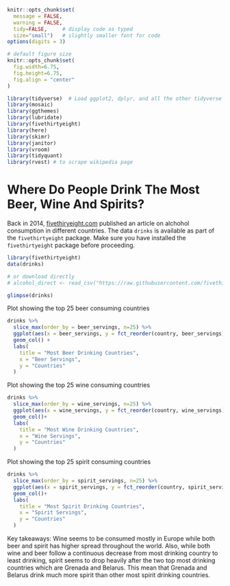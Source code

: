 
```r
knitr::opts_chunk$set(
  message = FALSE, 
  warning = FALSE, 
  tidy=FALSE,     # display code as typed
  size="small")   # slightly smaller font for code
options(digits = 3)

# default figure size
knitr::opts_chunk$set(
  fig.width=6.75, 
  fig.height=6.75,
  fig.align = "center"
)
```


```r
library(tidyverse)  # Load ggplot2, dplyr, and all the other tidyverse packages
library(mosaic)
library(ggthemes)
library(lubridate)
library(fivethirtyeight)
library(here)
library(skimr)
library(janitor)
library(vroom)
library(tidyquant)
library(rvest) # to scrape wikipedia page
```

# Where Do People Drink The Most Beer, Wine And Spirits?

Back in 2014, [fivethiryeight.com](https://fivethirtyeight.com/features/dear-mona-followup-where-do-people-drink-the-most-beer-wine-and-spirits/) published an article on alchohol consumption in different countries. The data `drinks` is available as part of the `fivethirtyeight` package. Make sure you have installed the `fivethirtyeight` package before proceeding.


```r
library(fivethirtyeight)
data(drinks)

# or download directly
# alcohol_direct <- read_csv("https://raw.githubusercontent.com/fivethirtyeight/data/master/alcohol-consumption/drinks.csv")

```


```r
glimpse(drinks)
```

Plot showing the top 25 beer consuming countries

```r
drinks %>% 
  slice_max(order_by = beer_servings, n=25) %>% 
  ggplot(aes(x = beer_servings, y = fct_reorder(country, beer_servings))) +
  geom_col() +
  labs(
    title = "Most Beer Drinking Countries",
    x = "Beer Servings",
    y = "Countries"
  )
```

Plot showing the top 25 wine consuming countries

```r
drinks %>% 
  slice_max(order_by = wine_servings, n=25) %>% 
  ggplot(aes(x = wine_servings, y = fct_reorder(country, wine_servings))) +
  geom_col()+
  labs(
    title = "Most Wine Drinking Countries",
    x = "Wine Servings",
    y = "Countries"
  )
```

Plot showing the top 25 spirit consuming countries

```r
drinks %>% 
  slice_max(order_by = spirit_servings, n=25) %>% 
  ggplot(aes(x = spirit_servings, y = fct_reorder(country, spirit_servings))) +
  geom_col()+
  labs(
    title = "Most Spirit Drinking Countries",
    x = "Spirit Servings",
    y = "Countries"
  )
```

Key takeaways: 
Wine seems to be consumed mostly in Europe while both beer and spirit has higher spread throughout the world. Also, while both wine and beer follow a continuous decrease from most drinking country to least drinking, spirit seems to drop heavily after the two top most drinking countries which are Grenada and Belarus. This mean that Grenada and Belarus drink much more spirit than other most spirit drinking countries.
